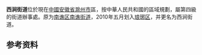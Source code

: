 {{中国乡级行政区|34/11/02/010/000}}
'''西涧街道'''位於現在[[中國|中國]][[安徽省|安徽省]][[滁州市|滁州市]]區，按中華人民共和國的區域規劃，屬第四級的街道辦事處。原为[[南谯区|南谯区]][[南谯街道|南谯街道]]，2010年五月划入[[琅琊区|琅琊区]]，并更名为西涧街道。

== 参考资料 ==

{{reflist}}

{{PRC admin/navcat|34/11/02/010/000}}
{{安徽行政区划小作品}}